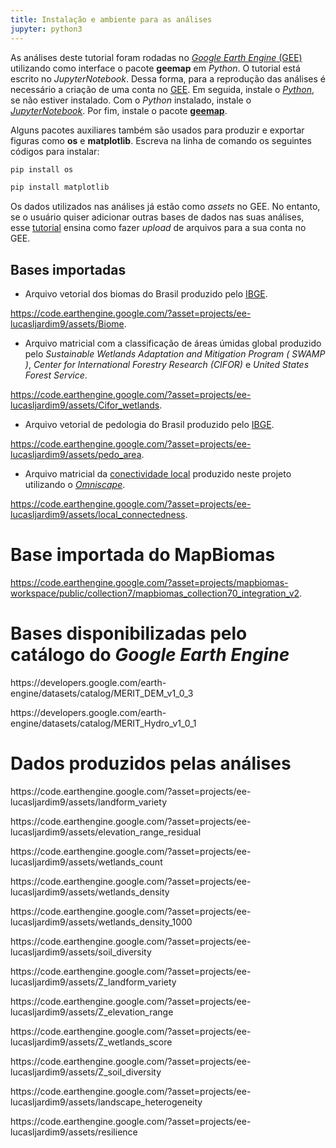 ```yaml
---
title: Instalação e ambiente para as análises
jupyter: python3
---
```




As análises deste tutorial foram rodadas no [*Google Earth Engine* (GEE)](https://earthengine.google.com/) utilizando como interface o pacote **geemap** em *Python*. O tutorial está escrito no *JupyterNotebook*. Dessa forma, para a reprodução das análises é necessário a criação de uma conta no [GEE](https://earthengine.google.com/signup/). Em seguida, instale o [*Python*](https://www.python.org/), se não estiver instalado. Com o *Python* instalado, instale o [*JupyterNotebook*](https://jupyter.org/install). Por fim, instale o pacote [**geemap**](https://geemap.org/installation/).  

Alguns pacotes auxiliares também são usados para produzir e exportar figuras como **os** e **matplotlib**. Escreva na linha de comando os seguintes códigos para instalar:

```python
pip install os

pip install matplotlib
```

Os dados utilizados nas análises já estão como *assets* no GEE. No entanto, se o usuário quiser adicionar outras bases de dados nas suas análises, esse [tutorial](https://developers.google.com/earth-engine/guides/asset_manager) ensina como fazer *upload* de arquivos para a sua conta no GEE.

## Bases importadas 

* Arquivo vetorial dos biomas do Brasil produzido pelo [IBGE](http://geoftp.ibge.gov.br/informacoes_ambientais/estudos_ambientais/biomas/vetores/Biomas_250mil.zip).

[https://code.earthengine.google.com/?asset=projects/ee-lucasljardim9/assets/Biome](https://code.earthengine.google.com/?asset=projects/ee-lucasljardim9/assets/Biome).

* Arquivo matricial com a classificação de áreas úmidas global produzido pelo *Sustainable Wetlands Adaptation and Mitigation Program ( SWAMP )*, *Center for International Forestry Research (CIFOR)* e *United States Forest Service*.

[https://code.earthengine.google.com/?asset=projects/ee-lucasljardim9/assets/Cifor_wetlands](https://code.earthengine.google.com/?asset=projects/ee-lucasljardim9/assets/Cifor_wetlands).

* Arquivo vetorial de pedologia do Brasil produzido pelo [IBGE](https://geoftp.ibge.gov.br/informacoes_ambientais/pedologia/vetores/escala_250_mil/versao_2023/pedo_area.zip). 

[https://code.earthengine.google.com/?asset=projects/ee-lucasljardim9/assets/pedo_area](https://code.earthengine.google.com/?asset=projects/ee-lucasljardim9/assets/pedo_area).

* Arquivo matricial da [conectividade local](https://resiliencia-climatica-brasil.github.io/Relatorio_final/Conectividade_local.html) produzido neste projeto utilizando o [*Omniscape*](https://docs.circuitscape.org/Omniscape.jl/latest/).

[https://code.earthengine.google.com/?asset=projects/ee-lucasljardim9/assets/local_connectedness](https://code.earthengine.google.com/?asset=projects/ee-lucasljardim9/assets/local_connectedness).

# Base importada do MapBiomas

[https://code.earthengine.google.com/?asset=projects/mapbiomas-workspace/public/collection7/mapbiomas_collection70_integration_v2](https://code.earthengine.google.com/?asset=projects/mapbiomas-workspace/public/collection7/mapbiomas_collection70_integration_v2).

# Bases disponibilizadas pelo catálogo do *Google Earth Engine*

https://developers.google.com/earth-engine/datasets/catalog/MERIT_DEM_v1_0_3

https://developers.google.com/earth-engine/datasets/catalog/MERIT_Hydro_v1_0_1


# Dados produzidos pelas análises

https://code.earthengine.google.com/?asset=projects/ee-lucasljardim9/assets/landform_variety

https://code.earthengine.google.com/?asset=projects/ee-lucasljardim9/assets/elevation_range_residual

https://code.earthengine.google.com/?asset=projects/ee-lucasljardim9/assets/wetlands_count

https://code.earthengine.google.com/?asset=projects/ee-lucasljardim9/assets/wetlands_density

https://code.earthengine.google.com/?asset=projects/ee-lucasljardim9/assets/wetlands_density_1000

https://code.earthengine.google.com/?asset=projects/ee-lucasljardim9/assets/soil_diversity

https://code.earthengine.google.com/?asset=projects/ee-lucasljardim9/assets/Z_landform_variety

https://code.earthengine.google.com/?asset=projects/ee-lucasljardim9/assets/Z_elevation_range

https://code.earthengine.google.com/?asset=projects/ee-lucasljardim9/assets/Z_wetlands_score

https://code.earthengine.google.com/?asset=projects/ee-lucasljardim9/assets/Z_soil_diversity

https://code.earthengine.google.com/?asset=projects/ee-lucasljardim9/assets/landscape_heterogeneity

https://code.earthengine.google.com/?asset=projects/ee-lucasljardim9/assets/resilience


